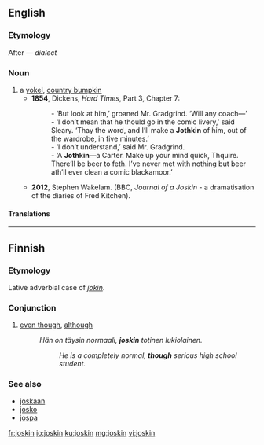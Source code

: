 ==English==

===Etymology===
After {{term|bumpkin||yokel|lang=en}} &mdash; ''dialect'' {{term|joss||bump|lang=en}}

===Noun===
{{en-noun}}

# a [[yokel]], [[country bumpkin]]
#* '''1854''', Dickens, ''Hard Times'', Part 3, Chapter 7:
#*: - ‘But look at him,’ groaned Mr. Gradgrind. ‘Will any coach—’
#*: - ‘I don’t mean that he thould go in the comic livery,’ said Sleary. ‘Thay the word, and I’ll make a '''Jothkin''' of him, out of the wardrobe, in five minutes.’
#*: - ‘I don’t understand,’ said Mr. Gradgrind.
#*: - ‘A '''Jothkin'''—a Carter. Make up your mind quick, Thquire. There’ll be beer to feth. I’ve never met with nothing but beer ath’ll ever clean a comic blackamoor.’
#* '''2012''', Stephen Wakelam. (BBC, ''Journal of a Joskin'' - a dramatisation of the diaries of Fred Kitchen).

====Translations====
{{trans-see|yokel|country bumpkin}}

----

==Finnish==

===Etymology===
Lative adverbial case of ''[[jokin]]''.

===Conjunction===
{{fi-con}}

# [[even though]], [[although]]
#: ''Hän on täysin normaali, '''joskin''' totinen lukiolainen.''
#:: ''He is a completely normal, '''though''' serious high school student.''

===See also===
* [[joskaan]]
* [[josko]]
* [[jospa]]

[[fr:joskin]]
[[io:joskin]]
[[ku:joskin]]
[[mg:joskin]]
[[vi:joskin]]